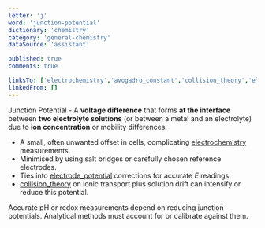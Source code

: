 ```yaml
---
letter: 'j'
word: 'junction-potential'
dictionary: 'chemistry'
category: 'general-chemistry'
dataSource: 'assistant'

published: true
comments: true

linksTo: ['electrochemistry','avogadro_constant','collision_theory','electrode_potential']
linkedFrom: []
---
```


<a id="junction_potential">Junction Potential</a> - A **voltage difference** that forms **at the interface** between **two electrolyte solutions** (or between a metal and an electrolyte) due to **ion concentration** or mobility differences.

- A small, often unwanted offset in cells, complicating [electrochemistry](#electrochemistry) measurements.  
- Minimised by using salt bridges or carefully chosen reference electrodes.  
- Ties into [electrode_potential](#electrode_potential) corrections for accurate $E$ readings.  
- [collision_theory](#collision_theory) on ionic transport plus solution drift can intensify or reduce this potential. 

<Alert type='note'>
Accurate pH or redox measurements depend on reducing junction potentials. Analytical methods must account for or calibrate against them.
</Alert>

